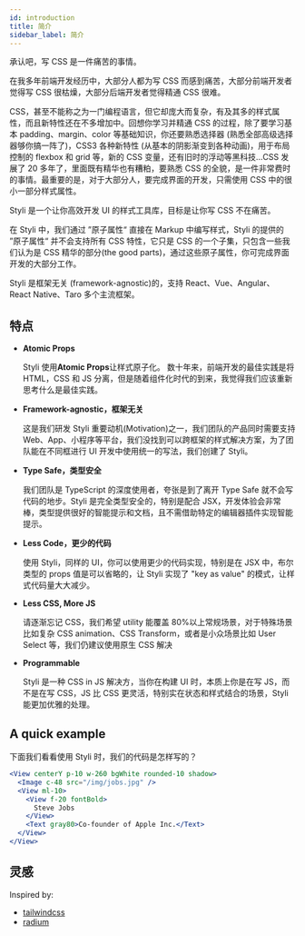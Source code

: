 ```yaml
---
id: introduction
title: 简介
sidebar_label: 简介
---
```


承认吧，写 CSS 是一件痛苦的事情。

在我多年前端开发经历中，大部分人都为写 CSS 而感到痛苦，大部分前端开发者觉得写 CSS 很枯燥，大部分后端开发者觉得精通 CSS 很难。

CSS，甚至不能称之为一门编程语言，但它却庞大而复杂，有及其多的样式属性，而且新特性还在不多增加中。回想你学习并精通 CSS 的过程，除了要学习基本 padding、margin、color 等基础知识，你还要熟悉选择器 (熟悉全部高级选择器够你搞一阵了)，CSS3 各种新特性 (从基本的阴影渐变到各种动画)，用于布局控制的 flexbox 和 grid 等，新的 CSS 变量，还有旧时的浮动等黑科技...CSS 发展了 20 多年了，里面既有精华也有糟粕，要熟悉 CSS 的全貌，是一件非常费时的事情。最重要的是，对于大部分人，要完成界面的开发，只需使用 CSS 中的很小一部分样式属性。

Styli 是一个让你高效开发 UI 的样式工具库，目标是让你写 CSS 不在痛苦。

在 Styli 中，我们通过 ”原子属性“ 直接在 Markup 中编写样式，Styli 的提供的 ”原子属性“ 并不会支持所有 CSS 特性，它只是 CSS 的一个子集，只包含一些我们认为是 CSS 精华的部分(the good parts)，通过这些原子属性，你可完成界面开发的大部分工作。

Styli 是框架无关 (framework-agnostic)的，支持 React、Vue、Angular、React Native、Taro 多个主流框架。

## 特点

- **Atomic Props**

  Styli 使用**Atomic Props**让样式原子化。 数十年来，前端开发的最佳实践是将 HTML，CSS 和 JS 分离，但是随着组件化时代的到来，我觉得我们应该重新思考什么是最佳实践。

- **Framework-agnostic，框架无关**

  这是我们研发 Styli 重要动机(Motivation)之一，我们团队的产品同时需要支持 Web、App、小程序等平台，我们没找到可以跨框架的样式解决方案，为了团队能在不同框进行 UI 开发中使用统一的写法，我们创建了 Styli。

- **Type Safe，类型安全**

  我们团队是 TypeScript 的深度使用者，夸张是到了离开 Type Safe 就不会写代码的地步。Styli 是完全类型安全的，特别是配合 JSX，开发体验会非常棒，类型提供很好的智能提示和文档，且不需借助特定的编辑器插件实现智能提示。

- **Less Code，更少的代码**

  使用 Styli，同样的 UI，你可以使用更少的代码实现，特别是在 JSX 中，布尔类型的 props 值是可以省略的，让 Styli 实现了 "key as value" 的模式，让样式代码量大大减少。

- **Less CSS, More JS**

  请逐渐忘记 CSS，我们希望 utility 能覆盖 80%以上常规场景，对于特殊场景比如复杂 CSS animation、CSS Transform，或者是小众场景比如 User Select 等，我们仍建议使用原生 CSS 解决

- **Programmable**

  Styli 是一种 CSS in JS 解决方，当你在构建 UI 时，本质上你是在写 JS，而不是在写 CSS，JS 比 CSS 更灵活，特别实在状态和样式结合的场景，Styli 能更加优雅的处理。

## A quick example

下面我们看看使用 Styli 时，我们的代码是怎样写的？

```jsx live
<View centerY p-10 w-260 bgWhite rounded-10 shadow>
  <Image c-48 src="/img/jobs.jpg" />
  <View ml-10>
    <View f-20 fontBold>
      Steve Jobs
    </View>
    <Text gray80>Co-founder of Apple Inc.</Text>
  </View>
</View>
```

## 灵感

Inspired by:

- [tailwindcss](https://tailwindcss.com/)
- [radium](https://github.com/FormidableLabs/radium)
